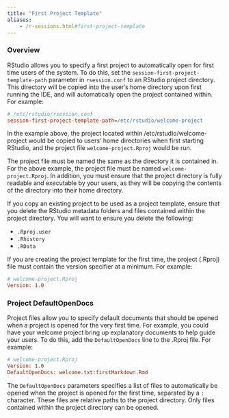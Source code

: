```yaml
---
title: "First Project Template"
aliases:
	- /r-sessions.html#first-project-template
---
```



### Overview

RStudio allows you to specify a first project to automatically open for first time users of the system. To do this, set the `session-first-project-template-path` parameter in `rsession.conf` to an RStudio project directory. This directory will be copied into the user's home directory upon first running the IDE, and will automatically open the project contained within. For example:

```ini
# /etc/rstudio/rsession.conf
session-first-project-template-path=/etc/rstudio/welcome-project
```

In the example above, the project located within /etc/rstudio/welcome-project would be copied to users' home directories when first starting RStudio, and the project file `welcome-project.Rproj` would be run.

The project file must be named the same as the directory it is contained in. For the above example, the project file must be named `welcome-project.Rproj`. In addition, you must ensure that the project directory is fully readable and executable by your users, as they will be copying the contents of the directory into their home directory.

If you copy an existing project to be used as a project template, ensure that you delete the RStudio metadata folders and files contained within the project directory. You will want to ensure you delete the following:

- `.Rproj.user`
- `.Rhistory`
- `.RData`

If you are creating the project template for the first time, the project (.Rproj) file must contain the version specifier at a minimum. For example:

```ini
# welcome-project.Rproj
Version: 1.0
```

### Project DefaultOpenDocs

Project files allow you to specify default documents that should be opened when a project is opened for the very first time. For example, you could have your welcome project bring up explanatory documents to help guide your users. To do this, add the `DefaultOpenDocs` line to the .Rproj file. For example:

```ini
# welcome-project.Rproj
Version: 1.0
DefaultOpenDocs: welcome.txt:firstMarkdown.Rmd
```

The `DefaultOpenDocs` parameters specifies a list of files to automatically be opened when the project is opened for the first time, separated by a `:` character. These files are relative paths to the project directory. Only files contained within the project directory can be opened.

